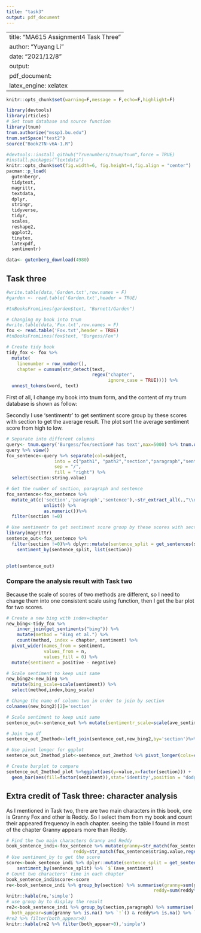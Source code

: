 ```yaml
---
title: "task3"
output: pdf_document
---
```

---
title: "MA615 Assignment4 Task Three"
author: "Yuyang Li"
date: "2021/12/8"
output:
  pdf_document:
    latex_engine: xelatex
---

```r
knitr::opts_chunk$set(warning=F,message = F,echo=F,highlight=F)

library(devtools)
library(rticles)
# Set tnum database and source function
library(tnum)
tnum.authorize("mssp1.bu.edu")
tnum.setSpace("test2")
source("Book2TN-v6A-1.R")
```


```r

#devtools::install_github("Truenumbers/tnum/tnum",force = TRUE)
#install.packages("textdata")
knitr::opts_chunk$set(fig.width=6, fig.height=4,fig.align = "center") 
pacman::p_load(
  gutenbergr,
  tidytext,
  magrittr,
  textdata,
  dplyr,
  stringr,
  tidyverse,
  tidyr,
  scales,
  reshape2,
  ggplot2,
  tinytex,
  latexpdf,
  sentimentr)

```

```r
data<- gutenberg_download(4980)
```


## Task three
```r
#write.table(data,'Garden.txt',row.names = F) 
#garden <- read.table('Garden.txt',header = TRUE)
```

```r
#tnBooksFromLines(garden$text, "Burnett/Garden")
```

```r
# Changing my book into tnum
#write.table(data,'Fox.txt',row.names = F) 
fox <- read.table('Fox.txt',header = TRUE)
#tnBooksFromLines(fox$text, "Burgess/Fox")
```





```r
# Create tidy book
tidy_fox <- fox %>%
  mutate(
    linenumber = row_number(),
    chapter = cumsum(str_detect(text, 
                                regex("chapter", 
                                      ignore_case = TRUE)))) %>% 
  unnest_tokens(word, text) 
```

First of all, I change my book into tnum form, and the content of my tnum database is shown as follow:



Secondly I use 'sentimentr' to get sentiment score group by these scores with section to get the average result. The plot sort the average sentiment score from high to low.
```r
# Separate into different columns
query<- tnum.query('Burgess/fox/section# has text',max=5000) %>% tnum.objectsToDf()
query %>% view()
fox_sentence<-query %>% separate(col=subject,
                  into = c("path1", "path2","section","paragraph","sentence"), 
                  sep = "/", 
                  fill = "right") %>% 
  select(section:string.value)
```

```r
# Get the number of section, paragraph and sentence
fox_sentence<-fox_sentence %>% 
  mutate_at(c('section','paragraph','sentence'),~str_extract_all(.,"\\d+") %>%
              unlist() %>%
              as.numeric())%>%
  filter(section !=0)
```


```r
# Use sentimentr to get sentiment score group by these scores with section to get the average result
library(magrittr)
sentence_out<-fox_sentence %>%
  filter(section !=0)%>% dplyr::mutate(sentence_split = get_sentences(string.value)) %$%
    sentiment_by(sentence_split, list(section))
  

plot(sentence_out)
```


### Compare the analysis result with Task two

Because the scale of scores of two methods are different, so I need to change them into one consistent scale using function, then I get the bar plot for two scores.


```r
# Create a new bing with index=chapter
new_bing<-tidy_fox %>% 
    inner_join(get_sentiments("bing")) %>%
    mutate(method = "Bing et al.") %>% 
    count(method, index = chapter, sentiment) %>%
  pivot_wider(names_from = sentiment,
              values_from = n,
              values_fill = 0) %>% 
  mutate(sentiment = positive - negative)

# Scale sentiment to keep unit same 
new_bing2<-new_bing %>% 
  mutate(bing_scale=scale(sentiment)) %>% 
  select(method,index,bing_scale)

# Change the name of column two in order to join by section
colnames(new_bing2)[2]='section'

# Scale sentiment to keep unit same 
sentence_out<-sentence_out %>% mutate(sentimentr_scale=scale(ave_sentiment))

# Join two df
sentence_out_2method<-left_join(sentence_out,new_bing2,by='section')%>% select(section,bing_scale,sentimentr_scale)

# Use pivot longer for ggplot
sentence_out_2method_plot<-sentence_out_2method %>% pivot_longer(cols=c('sentimentr_scale','bing_scale'),names_to = 'sentiment')

# Create barplot to compare
sentence_out_2method_plot %>%ggplot(aes(y=value,x=factor(section))) +
  geom_bar(aes(fill=factor(sentiment)),stat='identity',position = "dodge",width = 0.7)+theme_bw()

```

## Extra credit of Task three: character analysis

As I mentioned in Task two, there are two main characters in this book, one is Granny Fox and other is Reddy. So I select them from my book and count their appeared frequency in each chapter. seeing the table I found in most of the chapter Granny appears more than Reddy.

```r
# Find the two main characters Granny and Reddy
book_sentence_indi<-fox_sentence %>% mutate(granny=str_match(fox_sentence$string.value,regex('(Granny)'))[,1],
                         reddy=str_match(fox_sentence$string.value,regex('(Reddy)'))[,1])
# Use sentiment_by to get the score
score<-book_sentence_indi %>% dplyr::mutate(sentence_split = get_sentences(string.value))%$%
    sentiment_by(sentence_split) %>% `$`(ave_sentiment)
# Count two characters' time in each chapter
book_sentence_indi$score<-score
re<-book_sentence_indi %>% group_by(section) %>% summarise(granny=sum(granny %>% is.na() %>% `!`()),
                                                       reddy=sum(reddy%>% is.na() %>% `!`()))
knitr::kable(re,'simple')
# use group by to display the result
re2<-book_sentence_indi %>% group_by(section,paragraph) %>% summarise(
  both_appear=sum(granny %>% is.na() %>% `!`() & reddy%>% is.na() %>% `!`() ))
#re2 %>% filter(both_appear>0)
knitr::kable(re2 %>% filter(both_appear>0),'simple')
```
